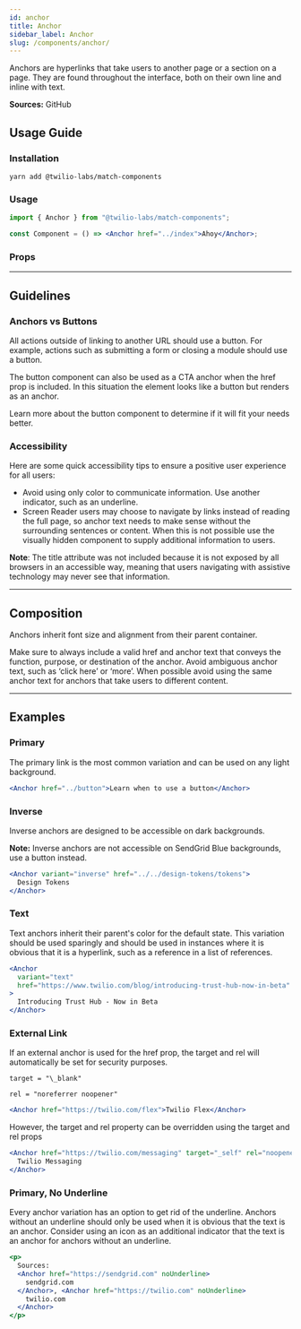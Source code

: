 ```yaml
---
id: anchor
title: Anchor
sidebar_label: Anchor
slug: /components/anchor/
---
```



Anchors are hyperlinks that take users to another page or a section on a page. They are found throughout the interface, both on their own line and inline with text.

**Sources:** <Anchor href="https://github.com/twilio-labs/match/tree/main/packages/match-components/src/anchor">GitHub</Anchor>

## Usage Guide

### Installation

```shell
yarn add @twilio-labs/match-components
```

### Usage

```jsx
import { Anchor } from "@twilio-labs/match-components";

const Component = () => <Anchor href="../index">Ahoy</Anchor>;
```

### Props

<Props of="Anchor" />

---

## Guidelines

### Anchors vs Buttons

All actions outside of linking to another URL should use a button. For example, actions such as submitting a form or closing a module should
use a button.

The button component can also be used as a CTA anchor when the href prop is included. In this situation the element looks like a button but
renders as an anchor.

Learn more about the <Anchor href="../button">button component</Anchor> to determine if it will fit your needs better.

### Accessibility

Here are some quick accessibility tips to ensure a positive user experience for all users:

- Avoid using only color to communicate information. Use another indicator, such as an underline.
- Screen Reader users may choose to navigate by links instead of reading the full page, so anchor text needs to make sense without the surrounding
  sentences or content. When this is not possible use the <Anchor href="../visually-hidden">visually hidden component</Anchor> to supply additional information to users.

**Note**: The title attribute was not included because it is not exposed by all browsers in an accessible way, meaning that users navigating
with assistive technology may never see that information.

---

## Composition

Anchors inherit font size and alignment from their parent container.

Make sure to always include a valid href and anchor text that conveys the function, purpose, or destination of the anchor. Avoid ambiguous anchor
text, such as ‘click here’ or ‘more’. When possible avoid using the same anchor text for anchors that take users to different content.

---

## Examples

<ThemeSwitcher />

### Primary

The primary link is the most common variation and can be used on any light background.

```jsx live
<Anchor href="../button">Learn when to use a button</Anchor>
```

### Inverse

Inverse anchors are designed to be accessible on dark backgrounds.

**Note:** Inverse anchors are not accessible on SendGrid Blue backgrounds, use a <Anchor href="../button">button</Anchor> instead.

```jsx live bg=darkest
<Anchor variant="inverse" href="../../design-tokens/tokens">
  Design Tokens
</Anchor>
```

### Text

Text anchors inherit their parent's color for the default state. This variation should be used sparingly and should be used in instances
where it is obvious that it is a hyperlink, such as a reference in a list of references.

```jsx live
<Anchor
  variant="text"
  href="https://www.twilio.com/blog/introducing-trust-hub-now-in-beta"
>
  Introducing Trust Hub - Now in Beta
</Anchor>
```

### External Link

If an external anchor is used for the href prop, the target and rel will automatically be set for security purposes.

`target = "\_blank"`

`rel = "noreferrer noopener"`

```jsx live
<Anchor href="https://twilio.com/flex">Twilio Flex</Anchor>
```

However, the target and rel property can be overridden using the target and rel props

```jsx live
<Anchor href="https://twilio.com/messaging" target="_self" rel="noopener">
  Twilio Messaging
</Anchor>
```

### Primary, No Underline

Every anchor variation has an option to get rid of the underline. Anchors without an underline should only be used when it is obvious
that the text is an anchor. Consider using an icon as an additional indicator that the text is an anchor for anchors without an underline.

```jsx live
<p>
  Sources:
  <Anchor href="https://sendgrid.com" noUnderline>
    sendgrid.com
  </Anchor>, <Anchor href="https://twilio.com" noUnderline>
    twilio.com
  </Anchor>
</p>
```
